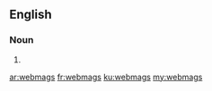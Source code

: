==English==

===Noun===
{{head|en}}

# {{plural of|webmag}}

[[ar:webmags]]
[[fr:webmags]]
[[ku:webmags]]
[[my:webmags]]